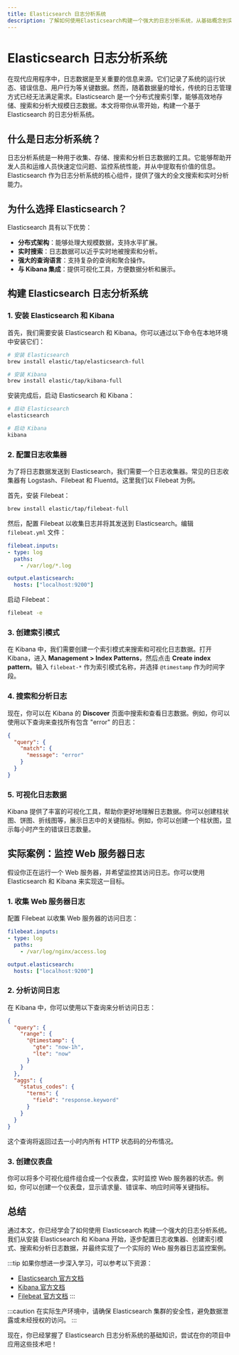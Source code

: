 ```yaml
---
title: Elasticsearch 日志分析系统
description: 了解如何使用Elasticsearch构建一个强大的日志分析系统，从基础概念到实际应用场景，逐步掌握日志分析的核心技术。
---
```


# Elasticsearch 日志分析系统

在现代应用程序中，日志数据是至关重要的信息来源。它们记录了系统的运行状态、错误信息、用户行为等关键数据。然而，随着数据量的增长，传统的日志管理方式已经无法满足需求。Elasticsearch 是一个分布式搜索引擎，能够高效地存储、搜索和分析大规模日志数据。本文将带你从零开始，构建一个基于 Elasticsearch 的日志分析系统。

## 什么是日志分析系统？

日志分析系统是一种用于收集、存储、搜索和分析日志数据的工具。它能够帮助开发人员和运维人员快速定位问题、监控系统性能，并从中提取有价值的信息。Elasticsearch 作为日志分析系统的核心组件，提供了强大的全文搜索和实时分析能力。

## 为什么选择 Elasticsearch？

Elasticsearch 具有以下优势：
- **分布式架构**：能够处理大规模数据，支持水平扩展。
- **实时搜索**：日志数据可以近乎实时地被搜索和分析。
- **强大的查询语言**：支持复杂的查询和聚合操作。
- **与 Kibana 集成**：提供可视化工具，方便数据分析和展示。

## 构建 Elasticsearch 日志分析系统

### 1. 安装 Elasticsearch 和 Kibana

首先，我们需要安装 Elasticsearch 和 Kibana。你可以通过以下命令在本地环境中安装它们：

```bash
# 安装 Elasticsearch
brew install elastic/tap/elasticsearch-full

# 安装 Kibana
brew install elastic/tap/kibana-full
```

安装完成后，启动 Elasticsearch 和 Kibana：

```bash
# 启动 Elasticsearch
elasticsearch

# 启动 Kibana
kibana
```

### 2. 配置日志收集器

为了将日志数据发送到 Elasticsearch，我们需要一个日志收集器。常见的日志收集器有 Logstash、Filebeat 和 Fluentd。这里我们以 Filebeat 为例。

首先，安装 Filebeat：

```bash
brew install elastic/tap/filebeat-full
```

然后，配置 Filebeat 以收集日志并将其发送到 Elasticsearch。编辑 `filebeat.yml` 文件：

```yaml
filebeat.inputs:
- type: log
  paths:
    - /var/log/*.log

output.elasticsearch:
  hosts: ["localhost:9200"]
```

启动 Filebeat：

```bash
filebeat -e
```

### 3. 创建索引模式

在 Kibana 中，我们需要创建一个索引模式来搜索和可视化日志数据。打开 Kibana，进入 **Management > Index Patterns**，然后点击 **Create index pattern**。输入 `filebeat-*` 作为索引模式名称，并选择 `@timestamp` 作为时间字段。

### 4. 搜索和分析日志

现在，你可以在 Kibana 的 **Discover** 页面中搜索和查看日志数据。例如，你可以使用以下查询来查找所有包含 "error" 的日志：

```json
{
  "query": {
    "match": {
      "message": "error"
    }
  }
}
```

### 5. 可视化日志数据

Kibana 提供了丰富的可视化工具，帮助你更好地理解日志数据。你可以创建柱状图、饼图、折线图等，展示日志中的关键指标。例如，你可以创建一个柱状图，显示每小时产生的错误日志数量。

## 实际案例：监控 Web 服务器日志

假设你正在运行一个 Web 服务器，并希望监控其访问日志。你可以使用 Elasticsearch 和 Kibana 来实现这一目标。

### 1. 收集 Web 服务器日志

配置 Filebeat 以收集 Web 服务器的访问日志：

```yaml
filebeat.inputs:
- type: log
  paths:
    - /var/log/nginx/access.log

output.elasticsearch:
  hosts: ["localhost:9200"]
```

### 2. 分析访问日志

在 Kibana 中，你可以使用以下查询来分析访问日志：

```json
{
  "query": {
    "range": {
      "@timestamp": {
        "gte": "now-1h",
        "lte": "now"
      }
    }
  },
  "aggs": {
    "status_codes": {
      "terms": {
        "field": "response.keyword"
      }
    }
  }
}
```

这个查询将返回过去一小时内所有 HTTP 状态码的分布情况。

### 3. 创建仪表盘

你可以将多个可视化组件组合成一个仪表盘，实时监控 Web 服务器的状态。例如，你可以创建一个仪表盘，显示请求量、错误率、响应时间等关键指标。

## 总结

通过本文，你已经学会了如何使用 Elasticsearch 构建一个强大的日志分析系统。我们从安装 Elasticsearch 和 Kibana 开始，逐步配置日志收集器、创建索引模式、搜索和分析日志数据，并最终实现了一个实际的 Web 服务器日志监控案例。

:::tip
如果你想进一步深入学习，可以参考以下资源：
- [Elasticsearch 官方文档](https://www.elastic.co/guide/en/elasticsearch/reference/current/index.html)
- [Kibana 官方文档](https://www.elastic.co/guide/en/kibana/current/index.html)
- [Filebeat 官方文档](https://www.elastic.co/guide/en/beats/filebeat/current/index.html)
:::

:::caution
在实际生产环境中，请确保 Elasticsearch 集群的安全性，避免数据泄露或未经授权的访问。
:::

现在，你已经掌握了 Elasticsearch 日志分析系统的基础知识，尝试在你的项目中应用这些技术吧！